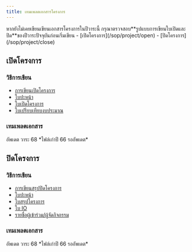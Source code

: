 ```yaml
---
title: เทมเพลตเอกสารโครงการ
---
```


<Warning>
  หากยังไม่เคยเขียนเขียนเอกสารโครงการในปีวาระนี้
  กรุณาตรวจสอบ**รูปแบบการเขียนใบเปิดและปิด**ของปีวาระปัจจุบันก่อนเริ่มเขียน
  - [เปิดโครงการ](/sop/project/open)
  - [ปิดโครงการ](/sop/project/close)
</Warning>

## เปิดโครงการ

### วิธีการเขียน

- [การเขียนเปิดโครงการ](/sop/project/open)
- [ใบปะหน้า](/sop/project/open/cover)
- [ใบเปิดโครงการ](/sop/project/open/doc)
- [ใบเปรียบเทียบงบประมาณ](/sop/project/open/finance)

### เทมเพลตเอกสาร

<CardGroup cols={2}>
  <Card
    title="เทมเพลตใบปะหน้าเปิดโครงการ"
    icon="file-vector"
    href="https://drive.google.com/file/d/1i1_DF5Qy-FhU52jY1ZQaoa9bgvSCOdMI/view?usp=drive_link"
  />
  <Card
    title="ตัวอย่างใบปะหน้าเปิดโครงการ"
    icon="file-check"
    href="https://drive.google.com/file/d/11eMixZlcR3U854veYhBLideL_YBoWEkM/view?usp=sharing"
  />
  <Card
    title="เทมเพลตใบเปิดโครงการ"
    icon="file-vector"
    href="https://drive.google.com/file/d/1oCEvCvQ4ul0oJWURRxECywfFicZls5yb/view?usp=drive_link"
  >
    อัพเดต วาระ 68
  </Card>
  <Card
    title="ตัวอย่างใบเปิดโครงการ"
    icon="file-check"
    href="https://drive.google.com/file/d/1GKpPbsnAs6kGCIiZaSgXWIAkCSScxF2f/view?usp=drive_link"
  >
    *ไฟล์เก่าปี 66 รออัพเดต*
  </Card>
  <Card
    title="เทมเพลตใบเปรียบเทียบงบประมาณ"
    icon="file-vector"
    href="https://drive.google.com/file/d/1whnE3shAgbVhRJ9qQW6YJQOnJKAj45bW/view?usp=drive_link"
  />
  <Card
    title="ตัวอย่างใบเปรียบเทียบงบประมาณ"
    icon="file-check"
    href="https://drive.google.com/file/d/1Hv0t5n_HZtazjnMh5VInd-Z0DJIk3VWR/view?usp=sharing"
  />
</CardGroup>

## ปิดโครงการ

### วิธีการเขียน

- [การเขียนสรุปปิดโครงการ](/sop/project/close)
- [ใบปะหน้า](/sop/project/close/cover)
- [ใบสรุปโครงการ](/sop/project/close/doc)
- [ใบ IO](/sop/project/close/io)
- [รายชื่อผู้เข้าร่วม/ผู้จัดกิจกรรม](/sop/project/close/namelist)

### เทมเพลตเอกสาร

<CardGroup cols={2}>
  <Card
    title="เทมเพลตใบปะหน้าสรุปโครงการ"
    icon="file-vector"
    href="https://drive.google.com/file/d/1U-QjQkno_-SJaJgIJoczdTRhVqjiG-b_/view?usp=drive_link"
  />
  <Card
    title="ตัวอย่างใบปะหน้าสรุปโครงการ"
    icon="file-check"
    href="https://drive.google.com/file/d/1kMbF4jfb50tsT_FwPdURRGuqmE6dipOg/view?usp=sharing"
  />
  <Card
    title="เทมเพลตใบสรุปโครงการ"
    icon="file-vector"
    href="https://drive.google.com/file/d/1atzhgX4VZ48fYh2aaUmdejgXvPPNBy9Z/view?usp=drive_link"
  >
    อัพเดต วาระ 68
  </Card>
  <Card
    title="ตัวอย่างใบสรุปโครงการ"
    icon="file-check"
    href="https://drive.google.com/file/d/1YCjRbmyxUAFh8XpUj2JvHMB3nxZ2S4W7/view?usp=sharing"
  >
    *ไฟล์เก่าปี 66 รออัพเดต*
  </Card>
  <Card
    title="เทมเพลตใบ IO"
    icon="file-vector"
    href="https://drive.google.com/file/d/1CA2_6dZmAigmIcUHFhl9nSzX1PD749uT/view?usp=drive_link"
  />
  <Card
    title="ตัวอย่างใบ IO"
    icon="file-check"
    href="https://drive.google.com/file/d/1-ylb6fwVFscEcHNaV6vMwEtgEJiSFD7F/view?usp=sharing"
  />
</CardGroup>
